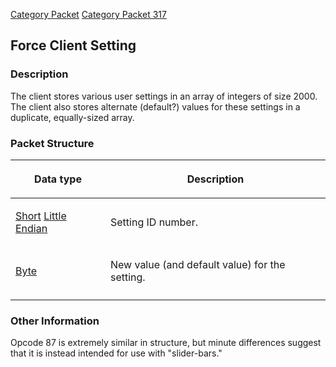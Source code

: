 [[Category Packet]]
[[Category Packet 317]]
{{packet|name=Force client setting|description=Forcefully alters a client setting value and default value to some supplied value.|opcode=36|type=Fixed|length=4|revision=317}}
== Force Client Setting ==

=== Description ===

The client stores various user settings in an array of integers of size 2000. The client also stores alternate (default?) values for these settings in a duplicate, equally-sized array.

=== Packet Structure ===

{| border=2
! Data type
! Description
|-
| [[Data Types#Standard data types|Short]] [[Data Types#Byte Order|Little Endian]]
| Setting ID number.
|-
| [[Data Types#Standard data types|Byte]]
| New value (and default value) for the setting.
|-
|}

=== Other Information ===
Opcode 87 is extremely similar in structure, but minute differences suggest that it is instead intended for use with "slider-bars."